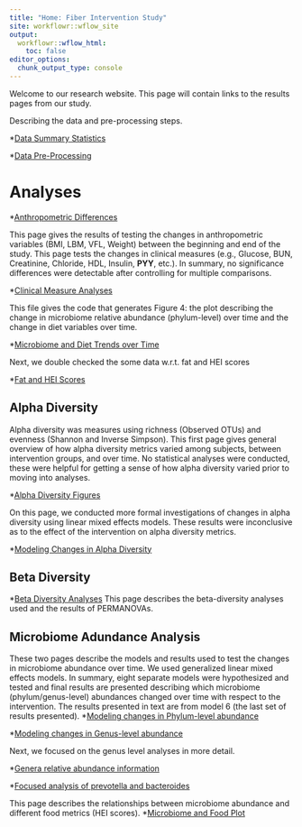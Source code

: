 ```yaml
---
title: "Home: Fiber Intervention Study"
site: workflowr::wflow_site
output:
  workflowr::wflow_html:
    toc: false
editor_options:
  chunk_output_type: console
---
```


Welcome to our research website.
This page will contain links to the results pages from our study.


Describing the data and pre-processing steps.

*[Data Summary Statistics](summary_stats.html)

*[Data Pre-Processing](data_processing.html)

# Analyses

*[Anthropometric Differences](analysis_anthropometric.html)

This page gives the results of testing the changes in anthropometric variables (BMI, LBM, VFL, Weight) between the beginning and end of the study.
This page tests the changes in clinical measures (e.g., Glucose, BUN, Creatinine, Chloride, HDL, Insulin, **PYY**, etc.). In summary, no significance differences were detectable after controlling for multiple comparisons.

*[Clinical Measure Analyses](analysis_blood_data.html)

This file gives the code that generates Figure 4: the plot describing the change in microbiome relative abundance (phylum-level) over time and the change in diet variables over time.

*[Microbiome and Diet Trends over Time](microbiome_diet_trends.html)


Next, we double checked the some data w.r.t. fat and HEI scores

*[Fat and HEI Scores](hei_data_doublecheck.html)


## Alpha Diversity

Alpha diversity was measures using richness (Observed OTUs) and evenness (Shannon and Inverse Simpson).
This first page gives general overview of how alpha diversity metrics varied among subjects, between intervention groups, and over time.
No statistical analyses were conducted, these were helpful for getting a sense of how alpha diversity varied prior to moving into analyses.

*[Alpha Diversity Figures](alpha_diversity.html)

On this page, we conducted more formal investigations of changes in alpha diversity using linear mixed effects models.
These results were inconclusive as to the effect of the intervention on alpha diversity metrics.

*[Modeling Changes in Alpha Diversity](lme_alpha.html)

## Beta Diversity

*[Beta Diversity Analyses](analysis_beta_diversity.html)
This page describes the beta-diversity analyses used and the results of PERMANOVAs.

## Microbiome Adundance Analysis

These two pages describe the models and results used to test the changes in microbiome abundance over time. We used generalized linear mixed effects models.
In summary, eight separate models were hypothesized and tested and final results are presented describing which microbiome (phylum/genus-level) abundances changed over time with respect to the intervention. The results presented in text are from model 6 (the last set of results presented).
*[Modeling changes in Phylum-level abundance](glme_microbiome_phylum.html)

*[Modeling changes in Genus-level abundance](glme_microbiome_genus_subset.html)


Next, we focused on the genus level analyses in more detail.

*[Genera relative abundance information](microbiome_genus_relative_abundance.html)

*[Focused analysis of prevotella and bacteroides](microbiome_genus_prevotella_bacteroides.html)


This page describes the relationships between microbiome abundance and different food metrics (HEI scores).
*[Microbiome and Food Plot](microbiome_food.html)


